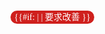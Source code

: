 {{Labeltag|要求改善}}<noinclude><span style="padding: 3px 6px; font-size:14px; font-family:黑体;border-radius:999px; background: #CF201D;color: #fff;" title="{{{1|}}}">{{#if: {{{1|}}} | {{{1|}}} | 要求改善 }}</span>{{Documentation|Template:要求改善/doc}}</noinclude>